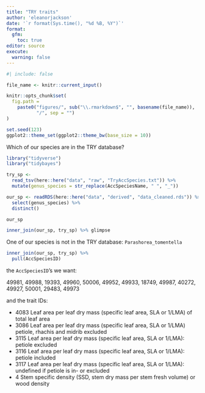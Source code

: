 ```yaml
---
title: "TRY traits"
author: 'eleanorjackson'
date: '`r format(Sys.time(), "%d %B, %Y")`' 
format: 
  gfm:
    toc: true
editor: source
execute:
  warning: false
---
```


```r
#| include: false

file_name <- knitr::current_input()

knitr::opts_chunk$set(
  fig.path =
    paste0("figures/", sub("\\.rmarkdown$", "", basename(file_name)), 
           "/", sep = "")
)

set.seed(123)
ggplot2::theme_set(ggplot2::theme_bw(base_size = 10))
```

Which of our species are in the TRY database?

```r
library("tidyverse")
library("tidybayes")
```

```r
try_sp <- 
  read_tsv(here::here("data", "raw", "TryAccSpecies.txt")) %>% 
  mutate(genus_species = str_replace(AccSpeciesName, " ", "_")) 
```

```r
our_sp <- readRDS(here::here("data", "derived", "data_cleaned.rds")) %>% 
  select(genus_species) %>% 
  distinct()

our_sp
```


```r
inner_join(our_sp, try_sp) %>% glimpse
```

One of our species is not in the TRY database: `Parashorea_tomentella`

```r
inner_join(our_sp, try_sp) %>% 
  pull(AccSpeciesID) 
```

the `AccSpeciesID`'s we want:

49981, 49988, 19393, 49960, 50006, 49952, 49933, 18749, 49987, 40272, 49927, 50001, 29483, 49973

and the trait IDs:

- 4083	Leaf area per leaf dry mass (specific leaf area, SLA or 1/LMA) of total leaf area	
- 3086	Leaf area per leaf dry mass (specific leaf area, SLA or 1/LMA) petiole, rhachis and midrib excluded
- 3115	Leaf area per leaf dry mass (specific leaf area, SLA or 1/LMA): petiole excluded	
- 3116	Leaf area per leaf dry mass (specific leaf area, SLA or 1/LMA): petiole included	
- 3117	Leaf area per leaf dry mass (specific leaf area, SLA or 1/LMA): undefined if petiole is in- or excluded
- 4	Stem specific density (SSD, stem dry mass per stem fresh volume) or wood density
